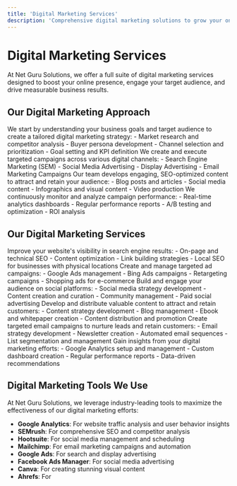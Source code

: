```yaml
---
title: 'Digital Marketing Services'
description: 'Comprehensive digital marketing solutions to grow your online presence and drive business results'
---
```


# Digital Marketing Services

At Net Guru Solutions, we offer a full suite of digital marketing services designed to boost your online presence, engage your target audience, and drive measurable business results.

## Our Digital Marketing Approach

<AccordionGroup>
  <Accordion icon="magnifying-glass-chart" title="Strategy Development">
    We start by understanding your business goals and target audience to create a tailored digital marketing strategy:
    - Market research and competitor analysis
    - Buyer persona development
    - Channel selection and prioritization
    - Goal setting and KPI definition
  </Accordion>
  
  <Accordion icon="bullseye-arrow" title="Targeted Campaigns">
    We create and execute targeted campaigns across various digital channels:
    - Search Engine Marketing (SEM)
    - Social Media Advertising
    - Display Advertising
    - Email Marketing Campaigns
  </Accordion>
  
  <Accordion icon="pen-to-square" title="Content Creation">
    Our team develops engaging, SEO-optimized content to attract and retain your audience:
    - Blog posts and articles
    - Social media content
    - Infographics and visual content
    - Video production
  </Accordion>
  
  <Accordion icon="chart-line" title="Performance Tracking">
    We continuously monitor and analyze campaign performance:
    - Real-time analytics dashboards
    - Regular performance reports
    - A/B testing and optimization
    - ROI analysis
  </Accordion>
</AccordionGroup>

## Our Digital Marketing Services

<CardGroup cols={2}>
  <Card title="Search Engine Optimization (SEO)" icon="magnifying-glass">
    Improve your website's visibility in search engine results:
    - On-page and technical SEO
    - Content optimization
    - Link building strategies
    - Local SEO for businesses with physical locations
  </Card>
  <Card title="Pay-Per-Click Advertising (PPC)" icon="hand-pointer">
    Create and manage targeted ad campaigns:
    - Google Ads management
    - Bing Ads campaigns
    - Retargeting campaigns
    - Shopping ads for e-commerce
  </Card>
  <Card title="Social Media Marketing" icon="share-nodes">
    Build and engage your audience on social platforms:
    - Social media strategy development
    - Content creation and curation
    - Community management
    - Paid social advertising
  </Card>
  <Card title="Content Marketing" icon="newspaper">
    Develop and distribute valuable content to attract and retain customers:
    - Content strategy development
    - Blog management
    - Ebook and whitepaper creation
    - Content distribution and promotion
  </Card>
  <Card title="Email Marketing" icon="envelope">
    Create targeted email campaigns to nurture leads and retain customers:
    - Email strategy development
    - Newsletter creation
    - Automated email sequences
    - List segmentation and management
  </Card>
  <Card title="Analytics and Reporting" icon="chart-simple">
    Gain insights from your digital marketing efforts:
    - Google Analytics setup and management
    - Custom dashboard creation
    - Regular performance reports
    - Data-driven recommendations
  </Card>
</CardGroup>

## Digital Marketing Tools We Use

At Net Guru Solutions, we leverage industry-leading tools to maximize the effectiveness of our digital marketing efforts:

- **Google Analytics**: For website traffic analysis and user behavior insights
- **SEMrush**: For comprehensive SEO and competitor analysis
- **Hootsuite**: For social media management and scheduling
- **Mailchimp**: For email marketing campaigns and automation
- **Google Ads**: For search and display advertising
- **Facebook Ads Manager**: For social media advertising
- **Canva**: For creating stunning visual content
- **Ahrefs**: For 